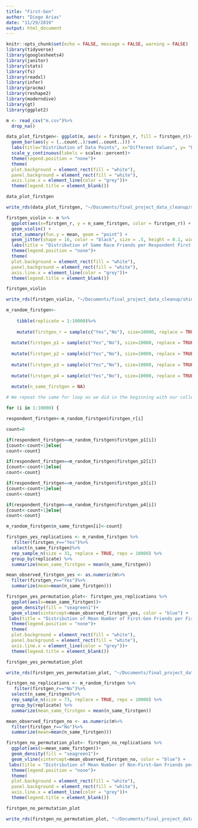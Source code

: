 ```yaml
---
title: "First-Gen"
author: "Diego Arias"
date: "11/29/2019"
output: html_document
---
```


```r
knitr::opts_chunk$set(echo = FALSE, message = FALSE, warning = FALSE)
library(tidyverse)
library(googlesheets4)
library(janitor)
library(stats)
library(fs)
library(readxl)
library(infer)
library(pracma)
library(reshape2)
library(moderndive)
library(gt)
library(ggplot2)
```

```r
m <- read_csv("m.csv")%>%
  drop_na()

```


```r

data_plot_firstgen<- ggplot(m, aes(x = firstgen_r, fill = firstgen_r))+
  geom_bar(aes(y = (..count..)/sum(..count..))) +
  labs(title="Distribution of Data Points", x="Different Values", y= "Percentage")  +
  scale_y_continuous(labels = scales::percent)+
  theme(legend.position = "none")+
  theme(
  plot.background = element_rect(fill = "white"),
  panel.background = element_rect(fill = "white"),
  axis.line.x = element_line(color = "grey"))+
  theme(legend.title = element_blank())

data_plot_firstgen

write_rds(data_plot_firstgen, "~/Documents/final_project_data_cleanup/shiny/firstgen/barplot_firstgen.rds")
```


```r
firstgen_violin <- m %>%
  ggplot(aes(x=firstgen_r, y = n_same_firstgen, color = firstgen_r)) +
  geom_violin() +
  stat_summary(fun.y = mean, geom = "point") +
  geom_jitter(shape = 16, color = "black", size = .5, height = 0.1, width = 0.2) + 
  labs(title = "Distribution of Same Race Friends per Respondent First-Gen", y = "Number of Same First-Gen Friends", x = "Respondent: First-Gen?") +
  theme(legend.position = "none")+
  theme(
  plot.background = element_rect(fill = "white"),
  panel.background = element_rect(fill = "white"),
  axis.line.x = element_line(color = "grey"))+
  theme(legend.title = element_blank())

firstgen_violin

write_rds(firstgen_violin, "~/Documents/final_project_data_cleanup/shiny/firstgen/violin_firstgen.rds")
```


```r
m_random_firstgen<-
    
    tibble(replicate = 1:10000)%>%
  
    mutate(firstgen_r = sample(c("Yes","No"), size=10000, replace = TRUE, prob=c(0.12,0.88)))%>%
  
  mutate(firstgen_p1 = sample(c("Yes","No"), size=10000, replace = TRUE, prob=c(0.12,0.88)))%>%
  
  mutate(firstgen_p2 = sample(c("Yes","No"), size=10000, replace = TRUE, prob=c(0.12,0.88)))%>%
  
  mutate(firstgen_p3 = sample(c("Yes","No"), size=10000, replace = TRUE, prob=c(0.12,0.88)))%>%
  
  mutate(firstgen_p4 = sample(c("Yes","No"), size=10000, replace = TRUE, prob=c(0.12,0.88)))%>%
  
  mutate(n_same_firstgen = NA)

# We repeat the same for loop as we did in the beginning with our collected data, but with the sample we generated with the for loop above:

for (i in 1:10000) {

respondent_firstgen<-m_random_firstgen$firstgen_r[i]

count=0

if(respondent_firstgen==m_random_firstgen$firstgen_p1[i])
{count<-count+1}else{
count<-count}

if(respondent_firstgen==m_random_firstgen$firstgen_p2[i])
{count<-count+1}else{
count<-count}

if(respondent_firstgen==m_random_firstgen$firstgen_p3[i])
{count<-count+1}else{
count<-count}

if(respondent_firstgen==m_random_firstgen$firstgen_p4[i])
{count<-count+1}else{
count<-count}

m_random_firstgen$n_same_firstgen[i]<-count}
```


```r

firstgen_yes_replications <- m_random_firstgen %>%
   filter(firstgen_r=="Yes")%>%
  select(n_same_firstgen)%>%
  rep_sample_n(size = 31, replace = TRUE, reps = 10000) %>% 
  group_by(replicate) %>% 
  summarize(mean_same_firstgen = mean(n_same_firstgen))

mean_observed_firstgen_yes <- as.numeric(m%>%
  filter(firstgen_r=="Yes")%>%
  summarize(mean=mean(n_same_firstgen)))

firstgen_yes_permutation_plot<- firstgen_yes_replications %>%
  ggplot(aes(x=mean_same_firstgen))+
  geom_density(fill = "seagreen1")+
  geom_vline(xintercept=mean_observed_firstgen_yes, color = "blue") + 
 labs(title = "Distribution of Mean Number of First-Gen Friends per First-Gen Respondent Under the Null Hypothesis", subtitle = "Our observed value, shown in blue, is smaller than we would expect under random friend assignment", x = "Mean Number of `Same Status` Friends (First-Gen per Replication",y = "Density")+
  theme(legend.position = "none")+
  theme(
  plot.background = element_rect(fill = "white"),
  panel.background = element_rect(fill = "white"),
  axis.line.x = element_line(color = "grey"))+
  theme(legend.title = element_blank())

firstgen_yes_permutation_plot

write_rds(firstgen_yes_permutation_plot, "~/Documents/final_project_data_cleanup/shiny/firstgen/firstgen_yes_permutation.rds")
```


```r
firstgen_no_replications <- m_random_firstgen %>%
   filter(firstgen_r=="No")%>%
  select(n_same_firstgen)%>%
  rep_sample_n(size = 73, replace = TRUE, reps = 10000) %>% 
  group_by(replicate) %>% 
  summarize(mean_same_firstgen = mean(n_same_firstgen))

mean_observed_firstgen_no <- as.numeric(m%>%
  filter(firstgen_r=="No")%>%
  summarize(mean=mean(n_same_firstgen)))

firstgen_no_permutation_plot<- firstgen_no_replications %>%
  ggplot(aes(x=mean_same_firstgen))+
  geom_density(fill = "seagreen1")+
  geom_vline(xintercept=mean_observed_firstgen_no, color = "blue") + 
 labs(title = "Distribution of Mean Number of Non-First-Gen Friends per Non-First-Gen Respondent Under the Null Hypothesis", subtitle = "Our observed value, shown in blue, is smaller than we would expect under random friend assignment", x = "Mean Number of `Same Status` Friends (Non-First-Genl) per Replication",y = "Density")+
  theme(legend.position = "none")+
  theme(
  plot.background = element_rect(fill = "white"),
  panel.background = element_rect(fill = "white"),
  axis.line.x = element_line(color = "grey"))+
  theme(legend.title = element_blank())

firstgen_no_permutation_plot

write_rds(firstgen_no_permutation_plot, "~/Documents/final_project_data_cleanup/shiny/firstgen/firstgen_no_permutation.rds")
```
